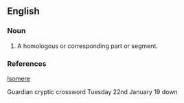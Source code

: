 ==English==

===Noun===
{{en-noun}}

# A homologous or corresponding part or segment.

===References===
<a href="http://www.thefreedictionary.com/Isomere">Isomere</a>

Guardian cryptic crossword Tuesday 22nd January 19 down